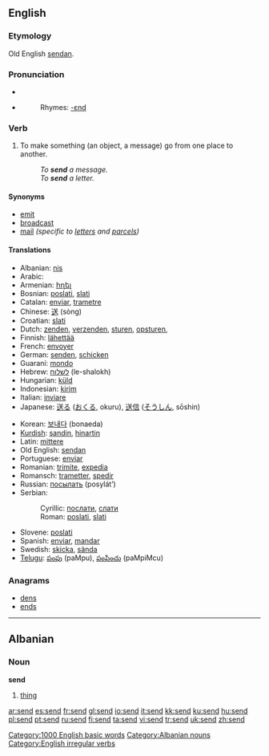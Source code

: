 ==English==

{{rank|greater|army|horse|567|send|peace|glad|hair}}

===Etymology===
Old English [[sendan]].

===Pronunciation===
*{{IPA|/ˈsend/}}
*{{audio|en-us-send.ogg|Audio (US)}}
*:Rhymes: [[Rhymes:English:-ɛnd|-ɛnd]]

===Verb===
{{en-verb|sends|sending|sent}}

# To make something (an object, a message) go from one place to another.
#: ''To '''send''' a message.''
#: ''To '''send''' a letter.''

====Synonyms====
*[[emit]]
*[[broadcast]]
*[[mail]] ''(specific to [[letter]]s and [[parcel]]s)''

====Translations====
{{top}}
*Albanian: [[nis]]
*Arabic: {{ARchar|[[ارسل]]}} {{IPAchar|(’ársala)}}
*Armenian: [[հղել]]
*Bosnian: [[poslati]], [[slati]]
*Catalan: [[enviar]], [[trametre]]
*Chinese: [[送]] (sòng)
*Croatian: [[slati]]
*Dutch: [[zenden]], [[verzenden]], [[sturen]], [[opsturen]],
*Finnish: [[lähettää]]
*French: [[envoyer]]
*German: [[senden]], [[schicken]]
*Guaraní: [[mondo]]
*Hebrew: [[לשלוח]] (le-shalokh)
*Hungarian: [[küld]]
*Indonesian: [[kirim]]
*Italian: [[inviare]]
*Japanese: [[送る]] ([[おくる]], okuru), [[送信]] ([[そうしん]], sōshin)
{{mid}}
*Korean: [[보내다]] (bonaeda)
*[[Kurdish]]: [[şandin]], [[hinartin]]
*Latin: [[mittere]]
*Old English: [[sendan]]
*Portuguese: [[enviar]]
*Romanian: [[trimite]], [[expedia]]
*Romansch: [[trametter]], [[spedir]]
*Russian: [[посылать]] (posylát’)
*Serbian:
*:Cyrillic: [[послати]], [[слати]]
*:Roman: [[poslati]], [[slati]]
*Slovene: [[poslati]]
*Spanish: [[enviar]], [[mandar]]
*Swedish: [[skicka]], [[sända]]
*[[Telugu]]: [[పంపు]] (paMpu), [[పంపించు]] (paMpiMcu)
{{bottom}}

===Anagrams===
*[[dens]]
*[[ends]]

[[Category:1000 English basic words]]

----

==Albanian==

===Noun===
'''send''' {{m}}

# [[thing]]

[[Category:Albanian nouns]]
[[Category:English irregular verbs]]

[[ar:send]]
[[es:send]]
[[fr:send]]
[[gl:send]]
[[io:send]]
[[it:send]]
[[kk:send]]
[[ku:send]]
[[hu:send]]
[[pl:send]]
[[pt:send]]
[[ru:send]]
[[fi:send]]
[[ta:send]]
[[vi:send]]
[[tr:send]]
[[uk:send]]
[[zh:send]]